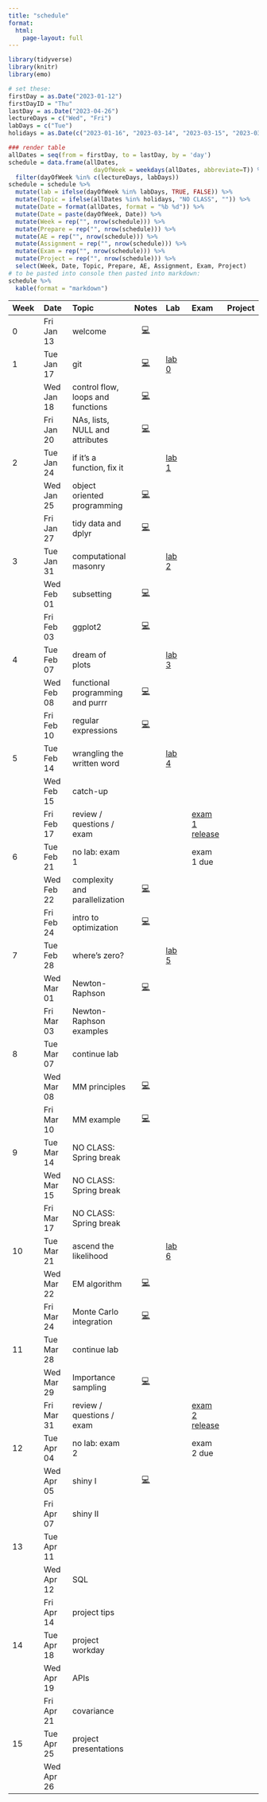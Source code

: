 ```yaml
---
title: "schedule"
format: 
  html: 
    page-layout: full
---
```


```r
library(tidyverse)
library(knitr)
library(emo)
```

```r
# set these:
firstDay = as.Date("2023-01-12")
firstDayID = "Thu"
lastDay = as.Date("2023-04-26")
lectureDays = c("Wed", "Fri")
labDays = c("Tue")
holidays = as.Date(c("2023-01-16", "2023-03-14", "2023-03-15", "2023-03-17"))

### render table
allDates = seq(from = firstDay, to = lastDay, by = 'day')
schedule = data.frame(allDates,
                        dayOfWeek = weekdays(allDates, abbreviate=T)) %>%
  filter(dayOfWeek %in% c(lectureDays, labDays))
schedule = schedule %>%
  mutate(lab = ifelse(dayOfWeek %in% labDays, TRUE, FALSE)) %>%
  mutate(Topic = ifelse(allDates %in% holidays, "NO CLASS", "")) %>%
  mutate(Date = format(allDates, format = "%b %d")) %>%
  mutate(Date = paste(dayOfWeek, Date)) %>%
  mutate(Week = rep("", nrow(schedule))) %>%
  mutate(Prepare = rep("", nrow(schedule))) %>%
  mutate(AE = rep("", nrow(schedule))) %>%
  mutate(Assignment = rep("", nrow(schedule))) %>%
  mutate(Exam = rep("", nrow(schedule))) %>%
  mutate(Project = rep("", nrow(schedule))) %>%
  select(Week, Date, Topic, Prepare, AE, Assignment, Exam, Project)
# to be pasted into console then pasted into markdown:
schedule %>%
  kable(format = "markdown")
```

| Week | Date       | Topic                                  |              Notes              | Lab                      | Exam                                  | Project |
|:----------|:----------|:----------|:---------:|:----------|:----------|:----------|
| 0    | Fri Jan 13 | welcome                                |  [💻](/slides/01-welcome.html)  |                          |                                       |         |
| 1    | Tue Jan 17 | git                                    | [💻](/slides/lab0-welcome.html) | [lab 0](/labs/lab0.html) |                                       |         |
|      | Wed Jan 18 | control flow, loops and functions      |    [💻](/slides/lec02.html)     |                          |                                       |         |
|      | Fri Jan 20 | NAs, lists, NULL and attributes        |    [💻](/slides/lec03.html)     |                          |                                       |         |
| 2    | Tue Jan 24 | if it's a function, fix it             |                                 | [lab 1](/labs/lab1.html) |                                       |         |
|      | Wed Jan 25 | object oriented programming            |    [💻](/slides/lec04.html)     |                          |                                       |         |
|      | Fri Jan 27 | tidy data and dplyr                    |    [💻](/slides/lec05.html)     |                          |                                       |         |
| 3    | Tue Jan 31 | computational masonry                  |                                 | [lab 2](/labs/lab2.html) |                                       |         |
|      | Wed Feb 01 | subsetting                             |    [💻](/slides/lec06.html)     |                          |                                       |         |
|      | Fri Feb 03 | ggplot2                                |    [💻](/slides/lec07.html)     |                          |                                       |         |
| 4    | Tue Feb 07 | dream of plots                         |                                 | [lab 3](/labs/lab3.html) |                                       |         |
|      | Wed Feb 08 | functional programming and purrr       |    [💻](/slides/lec08.html)     |                          |                                       |         |
|      | Fri Feb 10 | regular expressions                    |    [💻](/slides/lec09.html)     |                          |                                       |         |
| 5    | Tue Feb 14 | wrangling the written word             |                                 | [lab 4](/labs/lab4.html) |                                       |         |
|      | Wed Feb 15 | catch-up                               |                                 |                          |                                       |         |
|      | Fri Feb 17 | review / questions / exam              |                                 |                          | [exam 1 release](/exams/exam01.html) |         |
| 6    | Tue Feb 21 | no lab: exam 1                         |                                 |                |   exam 1 due                                    |         |
|      | Wed Feb 22 | complexity and parallelization |  [💻](/slides/lec10.html)                                |                          |                                       |         |
|      | Fri Feb 24 | intro to optimization          |  [💻](/slides/lec11.html)                                |                          |                                       |         |
| 7    | Tue Feb 28 | where's zero?                                       |                                 | [lab 5](/labs/lab5.html)                         |                                       |         |
|      | Wed Mar 01 | Newton-Raphson                  |[💻](/slides/lec12.html)                                  |                          |                                       |         |
|      | Fri Mar 03 | Newton-Raphson examples           |                                 |                          |                                       |         |
| 8    | Tue Mar 07 |  continue lab                                      |                                 |                          |                                       |         |
|      | Wed Mar 08 | MM principles   |   [💻](/slides/lec13.html)                              |                          |                                       |         |
|      | Fri Mar 10 | MM example                        |   [💻](/slides/lec14.html)                              |                          |                                       |         |
| 9    | Tue Mar 14 | NO CLASS: Spring break                 |                                 |                          |                                       |         |
|      | Wed Mar 15 | NO CLASS: Spring break                 |                                 |                          |                                       |         |
|      | Fri Mar 17 | NO CLASS: Spring break                 |                                 |                          |                                       |         |
| 10   | Tue Mar 21 | ascend the likelihood                                      |                                 | [lab 6](/labs/lab6.html)                          |                                       |         |
|      | Wed Mar 22 | EM algorithm                      | [💻](/slides/lec15.html)                                 |                          |                                       |         |
|      | Fri Mar 24 | Monte Carlo integration                          |  [💻](/slides/lec16.html)                                |                          |                                       |         |
| 11   | Tue Mar 28 | continue lab                                       |                                 |                          |                                       |         |
|      | Wed Mar 29 | Importance sampling                                 | [💻](/slides/lec17.html)                                 |                          |                                       |         |
|      | Fri Mar 31 | review / questions / exam                          |                                 |                          |   [exam 2 release](/exams/exam02.html)                                     |          |
| 12   | Tue Apr 04 |  no lab: exam 2                                       |                               |                          |  exam 2 due                                     |         |
|      | Wed Apr 05 |  shiny I                 |  [💻](/slides/lec18.html)                                |                          |                                       |         |
|      | Fri Apr 07 | shiny II              |                                 |                          |                                       |         |
| 13   | Tue Apr 11 |                                   |                                 |                          |                                  |         |
|      | Wed Apr 12 | SQL                 |                                 |                          |                                       |         |
|      | Fri Apr 14 | project tips                          |                                 |                          |                                       |         |
| 14   | Tue Apr 18 | project workday                                     |                                 |                          |                                       |         |
|      | Wed Apr 19 | APIs                                   |                                 |                          |                                       |         |
|      | Fri Apr 21 | covariance                                    |                                 |                          |                                       |         |
| 15   | Tue Apr 25 | project presentations              |                                 |                          |                                       |         |
|      | Wed Apr 26 |                           |                                 |                          |                                       |         |
